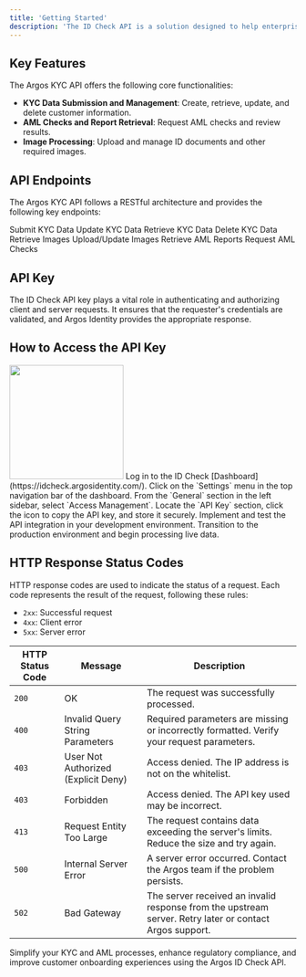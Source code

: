 ```yaml
---
title: 'Getting Started'
description: 'The ID Check API is a solution designed to help enterprise clients manage KYC (Know Your Customer) and AML (Anti-Money Laundering) processes more systematically and efficiently. This API supports seamless integration with existing systems and provides features to securely handle and manage user data.'
---
```


## Key Features
The Argos KYC API offers the following core functionalities:
- **KYC Data Submission and Management**: Create, retrieve, update, and delete customer information.
- **AML Checks and Report Retrieval**: Request AML checks and review results.
- **Image Processing**: Upload and manage ID documents and other required images.

## API Endpoints
The Argos KYC API follows a RESTful architecture and provides the following key endpoints:

<CardGroup cols={3}>
  <Card title="POST/Submission" icon="person-circle-plus" href="/api-reference/api-reference-guide/en/post-submission">
  Submit KYC Data
  </Card>
  <Card title="PATCH/Submission" icon="person-chalkboard" href="/api-reference/api-reference-guide/en/patch-submission">
  Update KYC Data
  </Card>
  <Card title="GET/Submission" icon="person-circle-check" href="/api-reference/api-reference-guide/en/get-submission">
  Retrieve KYC Data
  </Card>
  <Card title="DELETE/Submission" icon="person-circle-xmark" href="/api-reference/api-reference-guide/en/delete-submission">
  Delete KYC Data
  </Card>
  <Card title="GET/Image" icon="image" href="/api-reference/api-reference-guide/en/get-image">
  Retrieve Images
  </Card>
  <Card title="PUT/Image" icon="images" href="/api-reference/api-reference-guide/en/put-image">
  Upload/Update Images
  </Card>
  <Card title="GET/Report/AML" icon="file-chart-column" href="/api-reference/api-reference-guide/en/get-aml-report">
  Retrieve AML Reports
  </Card>
  <Card title="POST/AML" icon="radar" href="/api-reference/api-reference-guide/en/post-aml">
  Request AML Checks
  </Card>
</CardGroup>

## API Key
The ID Check API key plays a vital role in authenticating and authorizing client and server requests. It ensures that the requester's credentials are validated, and Argos Identity provides the appropriate response.

## How to Access the API Key

<img height="200" src="/images/api-reference/api-key.png" />
<Steps>
  <Step title="Log in to the Dashboard">
    Log in to the ID Check [Dashboard](https://idcheck.argosidentity.com/).
  </Step>
  <Step title="Access the Settings Menu">
    Click on the `Settings` menu in the top navigation bar of the dashboard.
  </Step>
  <Step title="Navigate to the Access Management Page">
    From the `General` section in the left sidebar, select `Access Management`.
  </Step>
  <Step title="Copy the API Key">
    Locate the `API Key` section, click the icon to copy the API key, and store it securely.
  </Step>
  <Step title="Implement API Integration">
    Implement and test the API integration in your development environment.
  </Step>
  <Step title="Switch to Production">
    Transition to the production environment and begin processing live data.
  </Step>
</Steps>

## HTTP Response Status Codes

HTTP response codes are used to indicate the status of a request. Each code represents the result of the request, following these rules:

- `2xx`: Successful request
- `4xx`: Client error
- `5xx`: Server error

| HTTP Status Code | Message                                | Description                                                                                     |
|------------------|----------------------------------------|-------------------------------------------------------------------------------------------------|
| `200`            | OK                                    | The request was successfully processed.                                                        |
| `400`            | Invalid Query String Parameters       | Required parameters are missing or incorrectly formatted. Verify your request parameters.       |
| `403`            | User Not Authorized (Explicit Deny)   | Access denied. The IP address is not on the whitelist.                                         |
| `403`            | Forbidden                             | Access denied. The API key used may be incorrect.                                              |
| `413`            | Request Entity Too Large              | The request contains data exceeding the server's limits. Reduce the size and try again.        |
| `500`            | Internal Server Error                 | A server error occurred. Contact the Argos team if the problem persists.                       |
| `502`            | Bad Gateway                           | The server received an invalid response from the upstream server. Retry later or contact Argos support. |

Simplify your KYC and AML processes, enhance regulatory compliance, and improve customer onboarding experiences using the Argos ID Check API.
